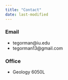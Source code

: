 ```yaml
---
title: "Contact"
date: last-modified
---
```



### Email 
- tegorman@iu.edu
- tegorman13@gmail.com

### Office 
- Geology 6050L 


